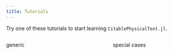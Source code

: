 ```yaml
---
title: Tutorials
---
```


Try one of these tutorials to start learning `CitablePhysicalText.jl`.

:::: {.columns}

::: {.column width="40%"}
generic
:::

::: {.column width="5%"}
:::

::: {.column width="40%"}
special cases
:::

::::